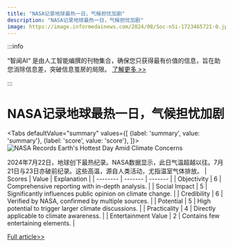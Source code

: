 ```yaml
---
title: "NASA记录地球最热一日，气候担忧加剧"
description: "NASA记录地球最热一日，气候担忧加剧"
image: https://image.informedainews.com/2024/08/Soc-nSi-1723465721-0.jpg
---
```



:::info

“智闻AI“ 是由人工智能编撰的刊物集合，确保您只获得最有价值的信息，旨在助您消除信息差，突破信息茧房的局限。  [了解更多 >>](/)

:::

# NASA记录地球最热一日，气候担忧加剧


<Tabs
	defaultValue="summary"
	values={[
	{label: 'summary', value: 'summary'},
	{label: 'score', value: 'score'},
]}>
<TabItem value="summary">
<img
  src="https://image.informedainews.com/2024/08/Soc-nSi-1723465721-0.jpg"
  alt="NASA Records Earth's Hottest Day Amid Climate Concerns"
/>



2024年7月22日，地球创下最热纪录。NASA数据显示，此日气温超越以往。7月21日与23日亦破前纪录。这些高温，源自人类活动，尤指温室气体排放。
</TabItem>
<TabItem value="score">
	| Scores     | Value   | Explanation |
	| -------- | ------- | ------- |
	| Objectivity  | 6    | Comprehensive reporting with in-depth analysis.    |
	| Social Impact | 5     | Significantly influences public opinion on climate change.    |
	| Credibility    | 6    | Verified by NASA, confirmed by multiple sources.    |
	| Potential    | 5    | High potential to trigger larger climate discussions.    |
	| Practicality    | 4    | Directly applicable to climate awareness.    |
	| Entertainment Value    | 2    | Contains few entertaining elements.    |
</TabItem>
</Tabs>

[Full article>>](https://www.cnbeta.com.tw/articles/science/1441786.htm)
